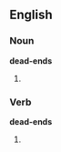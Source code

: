 ==English==

===Noun===
'''dead-ends'''

# {{plural of|[[dead-end]]}}

===Verb===
'''dead-ends'''

# {{third-person singular of|[[dead-end]]}}